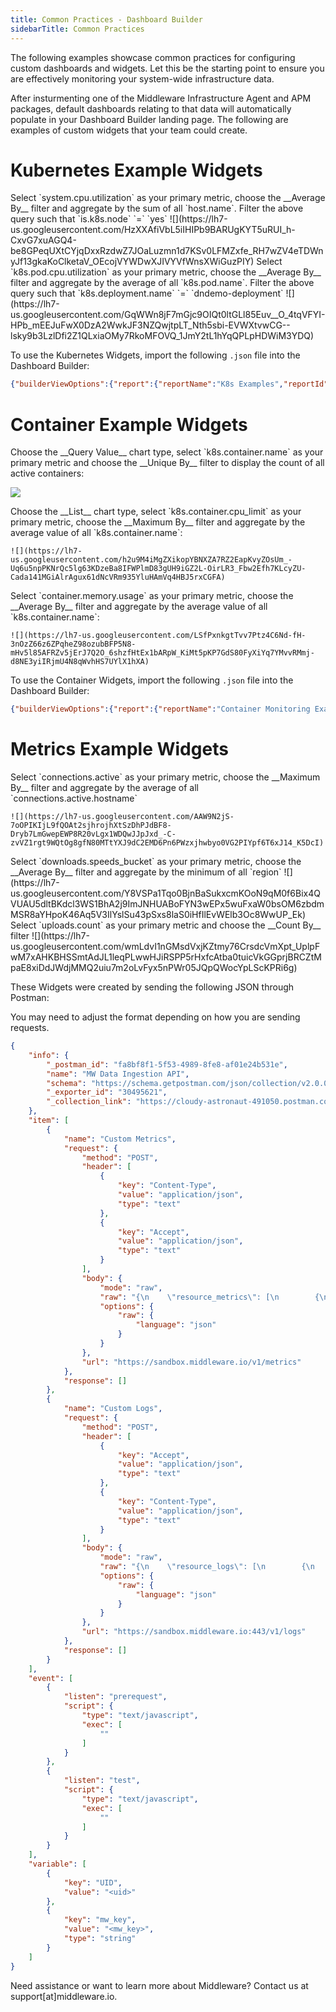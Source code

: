 ```yaml
---
title: Common Practices - Dashboard Builder
sidebarTitle: Common Practices
---
```


The following examples showcase common practices for configuring custom dashboards and widgets. Let this be the starting point to ensure you are effectively monitoring your system-wide infrastructure data.

After insturmenting one of the Middleware Infrastructure Agent and APM packages, default dashboards relating to that data will automatically populate in your Dashboard Builder landing page. The following are examples of custom widgets that your team could create.

# Kubernetes Example Widgets

<Tabs>

  <Tab title="Node CPU %">
    Select `system.cpu.utilization` as your primary metric, choose the __Average By__ filter and aggregate by the sum of all `host.name`. Filter the above query such that `is.k8s.node` `=` `yes`
    ![](https://lh7-us.googleusercontent.com/HzXXAfiVbL5iIHIPb9BARUgKYT5uRUI_h-CxvG7xuAGQ4-be8GPeqUXtCYjqDxxRzdwZ7JOaLuzmn1d7KSv0LFMZxfe_RH7wZV4eTDWnyJf13gkaKoClketaV_OEcojVYWDwXJIVYVfWnsXWiGuzPIY)
  </Tab>
  <Tab title="Pod CPU">
    Select `k8s.pod.cpu.utilization` as your primary metric, choose the __Average By__ filter and aggregate by the average of all `k8s.pod.name`. Filter the above query such that `k8s.deployment.name` `=` `dndemo-deployment`
    ![](https://lh7-us.googleusercontent.com/GqWWn8jF7mGjc9OIQt0ltGLl85Euv__O_4tqVFYI-HPb_mEEJuFwX0DzA2WwkJF3NZQwjtpLT_Nth5sbi-EVWXtvwCG--lsky9b3LzlDfi2Z1QLxiaOMy7RkoMFOVQ_1JmY2tL1hYqQPLpHDWiM3YDQ)
  </Tab>

</Tabs>

To use the Kubernetes Widgets, import the following `.json` file into the Dashboard Builder: 

```json JSON
{"builderViewOptions":{"report":{"reportName":"K8s Examples","reportId":44120,"reportKey":"k8s_examples__dont_delete_"},"extraActions":[]},"widgets":[{"config":[{"account_id":"","columns":["min(k8s.pod.phase,value(min))"],"distinct":false,"filter":null,"granularity":null,"group_by":null,"is_pre_flight":false,"join_with":null,"limit":null,"meta_data":null,"options":null,"order_by":null,"preflights":null,"response_type":0,"schema":"","settings":null,"source":{"alias":"","dataset":null,"final":false,"name":"k8s.pod"},"top":0,"type":0,"union":null,"with":[{"is_arg":true,"is_p_arg":false,"key":"SELECT_DATA_BY","swap_as":false,"value":["k8s.pod.name"],"value_len":false}]}],"label":"Pod Phase","layout":{"_scope_id":1073355,"h":9,"w":6,"x":0,"y":0,"resizeHandles":["se"]},"widgetAppId":1,"key":"untitled_39o1xsh41zh"},{"config":[{"type":0,"schema":"","account_id":"","is_pre_flight":false,"distinct":false,"with":[{"key":"SELECT_DATA_BY","value":["k8s.pod.name"],"value_len":false,"swap_as":false,"is_arg":true,"is_p_arg":false}],"preflights":null,"response_type":0,"top":0,"columns":["avg(k8s.container.ready,value(avg))"],"source":{"name":"k8s.container","dataset":null,"final":false,"alias":""},"granularity":null,"join_with":null,"union":null,"filter":null,"group_by":null,"order_by":null,"limit":null,"options":null,"meta_data":null,"settings":null}],"label":"Container Ready","layout":{"_scope_id":1077491,"h":9,"w":6,"x":6,"y":0,"resizeHandles":["se"]},"widgetAppId":1,"key":"container_ready_rrvc4cw9gzd"},{"config":[{"type":0,"schema":"","account_id":"","is_pre_flight":false,"distinct":false,"with":[{"key":"ATTRIBUTE_FILTER","value":{"k8s.deployment.name":{"=":"dndemo-deployment"}},"value_len":false,"swap_as":false,"is_arg":true,"is_p_arg":false},{"key":"SELECT_DATA_BY","value":[],"value_len":false,"swap_as":false,"is_arg":true,"is_p_arg":false}],"preflights":null,"response_type":0,"top":0,"columns":["any(k8s.pod.name)"],"source":{"name":"k8s.pod","dataset":null,"final":false,"alias":""},"granularity":null,"join_with":null,"union":null,"filter":null,"group_by":null,"order_by":null,"limit":null,"options":null,"meta_data":null,"settings":null},{"type":0,"schema":"","account_id":"","is_pre_flight":false,"distinct":false,"with":[{"key":"ATTRIBUTE_FILTER","value":{"k8s.deployment.name":{"=":"dndemo-deployment"}},"value_len":false,"swap_as":false,"is_arg":true,"is_p_arg":false},{"key":"SELECT_DATA_BY","value":[],"value_len":false,"swap_as":false,"is_arg":true,"is_p_arg":false}],"preflights":null,"response_type":0,"top":0,"columns":["min(k8s.pod.phase,value(min))"],"source":{"name":"k8s.pod","dataset":null,"final":false,"alias":""},"granularity":null,"join_with":null,"union":null,"filter":null,"group_by":null,"order_by":null,"limit":null,"options":null,"meta_data":null,"settings":null}],"label":"Pod Phase | Same Deployment","layout":{"_scope_id":1077505,"h":8,"w":6,"x":6,"y":9,"resizeHandles":["se"]},"widgetAppId":5,"key":"pod_phase___same_deployment_84vae4p36zn"},{"config":[{"account_id":"","columns":["avg(system.cpu.utilization,value(sum))"],"distinct":false,"filter":null,"granularity":null,"group_by":null,"is_pre_flight":false,"join_with":null,"limit":null,"meta_data":null,"options":null,"order_by":null,"preflights":null,"response_type":0,"schema":"","settings":null,"source":{"alias":"","dataset":null,"final":false,"name":"host"},"top":0,"type":0,"union":null,"with":[{"is_arg":true,"is_p_arg":false,"key":"SELECT_DATA_BY","swap_as":false,"value":["host.name"],"value_len":false},{"is_arg":true,"is_p_arg":false,"key":"ATTRIBUTE_FILTER","swap_as":false,"value":{"is.k8s.node":{"=":"yes"}},"value_len":false}]}],"label":"Node CPU %","layout":{"_scope_id":1203808,"h":8,"w":6,"x":0,"y":27,"resizeHandles":["se"]},"widgetAppId":1,"key":"node_cpu___test_i0pca8w55c9"},{"config":[{"type":0,"schema":"","account_id":"","is_pre_flight":false,"distinct":false,"with":[{"key":"SELECT_DATA_BY","value":["k8s.pod.name"],"value_len":false,"swap_as":false,"is_arg":true,"is_p_arg":false},{"key":"ATTRIBUTE_FILTER","value":{"k8s.deployment.name":{"=":"dndemo-deployment"}},"value_len":false,"swap_as":false,"is_arg":true,"is_p_arg":false}],"preflights":null,"response_type":0,"top":0,"columns":["avg(k8s.pod.cpu.utilization,value(avg))"],"source":{"name":"k8s.pod","dataset":null,"final":false,"alias":""},"granularity":null,"join_with":null,"union":null,"filter":null,"group_by":null,"order_by":null,"limit":null,"options":null,"meta_data":null,"settings":null}],"label":"Pod CPU | Same Deployment","layout":{"_scope_id":1203819,"h":8,"w":6,"x":0,"y":19,"resizeHandles":["se"]},"widgetAppId":1,"key":"pod_cpu___same_deployment_5bvgkx56vn8"},{"config":[{"columns":["avg(total_logs,value(count))"],"source":{"alias":"","dataset_id":0,"name":"log"},"with":[{"is_arg":true,"key":"ATTRIBUTE_FILTER","value":{"k8s.event.reason":{"=":"Killing"}}},{"is_arg":true,"key":"SELECT_DATA_BY","value":["host.name"]}]}],"label":"K8s Pods Killed","layout":{"_scope_id":1238209,"h":4,"w":6,"x":0,"y":15,"resizeHandles":["se"]},"widgetAppId":1,"key":"k8s_pods_killed_2rolisxtlmn"},{"config":[{"columns":["any(k8s.event.name)"],"source":{"alias":"","dataset_id":0,"name":"log"},"with":[{"is_arg":true,"key":"SELECT_DATA_BY","value":["k8s.event.reason"]},{"is_arg":true,"key":"ATTRIBUTE_FILTER","value":{"k8s.event.reason":{"=":"Killing"}}}]}],"label":"Untitled","layout":{"_scope_id":1238210,"h":6,"w":6,"x":0,"y":9,"resizeHandles":["se"]},"widgetAppId":5,"key":"untitled_fkpqzj22wao"}]}
```

# Container Example Widgets

<Tabs>
  <Tab title="Active Containers">
   Choose the __Query Value__ chart type, select `k8s.container.name` as your primary metric and choose the __Unique By__ filter to display the count of all active containers:

   ![](https://lh7-us.googleusercontent.com/cSLz5BVaIoyTSEIoky-BeKqvdjWlzS3VqgQuGhUOckNlY4zrREX7wlFX6lZBHy3NihCsTfc6gMwGLvDSUXzpvAWEfWKynFBlYnRQpAwrdYGmAT3v6ujucHemYHs9DmroHx5c24HVkZ147h4uDNhNVaI)
  </Tab>

  <Tab title="CPU Limit by Container">
    Choose the __List__ chart type, select `k8s.container.cpu_limit` as your primary metric, choose the __Maximum By__ filter and aggregate by the average value of all `k8s.container.name`:

    ![](https://lh7-us.googleusercontent.com/h2u9M4iMgZXikopYBNXZA7RZ2EapKvyZOsUm_-Uq6u5npPKNrQc5lg63KDzeBa8IFWPlmD83gUH9iGZ2L-OirLR3_Fbw2Efh7KLcyZU-Cada141MGiAlrAgux61dNcVRm935YluHAmVq4HBJ5rxCGFA)
  </Tab>

  <Tab title="Memory Requests by Container (Bytes)">
    Select `container.memory.usage` as your primary metric, choose the __Average By__ filter and aggregate by the average value of all `k8s.container.name`:

    ![](https://lh7-us.googleusercontent.com/LSfPxnkgtTvv7Ptz4C6Nd-fH-3nOzZ66z6ZPqheZ98ozubBFP5N8-mHv5l85AFRZv5jErJ7Q2O_6shzfHtEx1bARpW_KiMt5pKP7GdS80FyXiYq7YMvvRMmj-d8NE3yiIRjmU4N8qWvhHS7UYlX1hXA)
  </Tab>
</Tabs>

To use the Container Widgets, import the following `.json` file into the Dashboard Builder:

```json JSON
{"builderViewOptions":{"report":{"reportName":"Container Monitoring Example","reportId":46462,"reportKey":"container_monitoring_example"},"extraActions":[]},"widgets":[{"config":[{"account_id":"","columns":["k8s.container.memory_request"],"distinct":false,"filter":null,"granularity":{"column":"","filter_required":true,"ingest_interval":0,"is_cte":false,"is_dttm":true,"is_in_range":false,"is_sudo":false,"is_tuple_range":false,"modifier_end":"","modifier_start":"","type":"","value":0},"group_by":null,"is_pre_flight":false,"join_with":null,"limit":{"n":10},"meta_data":null,"options":null,"order_by":null,"preflights":null,"response_type":0,"schema":"","settings":null,"source":{"alias":"","dataset":null,"final":false,"name":"k8s.container"},"top":0,"type":0,"union":null,"with":[{"is_arg":true,"is_p_arg":false,"key":"SELECT_DATA_BY","swap_as":false,"value":["k8s.container.name"],"value_len":false}]}],"label":"Memory Request by Container (Bytes)","layout":{"_scope_id":1227168,"h":5,"w":4,"x":0,"y":0,"resizeHandles":["se"]},"widgetAppId":1,"key":"k8s_default__memory_request_by_container__containersja0ohmyb05s"},{"config":[{"account_id":"","columns":["uniq(k8s.container.name)"],"distinct":false,"filter":null,"granularity":{"column":"","filter_required":true,"ingest_interval":0,"is_cte":false,"is_dttm":true,"is_in_range":false,"is_sudo":false,"is_tuple_range":false,"modifier_end":"","modifier_start":"","type":"","value":0},"group_by":null,"is_pre_flight":false,"join_with":null,"limit":{"n":10},"meta_data":null,"options":null,"order_by":null,"preflights":null,"response_type":0,"schema":"","settings":null,"source":{"alias":"","dataset":null,"final":false,"name":"k8s.container"},"top":0,"type":0,"union":null,"with":[{"is_arg":true,"is_p_arg":false,"key":"SELECT_DATA_BY","swap_as":false,"value":[],"value_len":false}]}],"label":"Containers","layout":{"_scope_id":1227169,"h":5,"w":4,"x":8,"y":10,"resizeHandles":["se"]},"widgetAppId":12,"key":"k8s_default__containers__containers67ren8gfj7v"},{"config":[{"account_id":"","columns":["max(k8s.container.memory_limit)"],"distinct":false,"filter":null,"granularity":{"column":"","filter_required":true,"ingest_interval":0,"is_cte":false,"is_dttm":true,"is_in_range":false,"is_sudo":false,"is_tuple_range":false,"modifier_end":"","modifier_start":"","type":"","value":0},"group_by":null,"is_pre_flight":false,"join_with":null,"limit":{"n":10},"meta_data":null,"options":null,"order_by":null,"preflights":null,"response_type":0,"schema":"","settings":null,"source":{"alias":"","dataset":null,"final":false,"name":"k8s.container"},"top":0,"type":0,"union":null,"with":[{"is_arg":true,"is_p_arg":false,"key":"SELECT_DATA_BY","swap_as":false,"value":["k8s.container.name"],"value_len":false}]}],"label":"Memory Limit by Container","layout":{"_scope_id":1227170,"h":5,"w":4,"x":4,"y":10,"resizeHandles":["se"]},"widgetAppId":5,"key":"k8s_default__memory_limit_by_container__containersi1km077iatn"},{"config":[{"account_id":"","columns":["k8s.container.restarts"],"distinct":false,"filter":null,"granularity":{"column":"","filter_required":true,"ingest_interval":0,"is_cte":false,"is_dttm":true,"is_in_range":false,"is_sudo":false,"is_tuple_range":false,"modifier_end":"","modifier_start":"","type":"","value":0},"group_by":null,"is_pre_flight":false,"join_with":null,"limit":{"n":10},"meta_data":null,"options":null,"order_by":null,"preflights":null,"response_type":0,"schema":"","settings":null,"source":{"alias":"","dataset":null,"final":false,"name":"k8s.container"},"top":0,"type":0,"union":null,"with":[{"is_arg":true,"is_p_arg":false,"key":"SELECT_DATA_BY","swap_as":false,"value":["k8s.container.name"],"value_len":false}]}],"label":"Container Restarts","layout":{"_scope_id":1227171,"h":5,"w":4,"x":8,"y":5,"resizeHandles":["se"]},"widgetAppId":1,"key":"k8s_default__container_restarts_by_pod__containerst9xqxkuw0sr"},{"config":[{"account_id":"","columns":["container.memory.usage"],"distinct":false,"filter":null,"granularity":{"column":"","filter_required":true,"ingest_interval":0,"is_cte":false,"is_dttm":true,"is_in_range":false,"is_sudo":false,"is_tuple_range":false,"modifier_end":"","modifier_start":"","type":"","value":0},"group_by":null,"is_pre_flight":false,"join_with":null,"limit":{"n":10},"meta_data":null,"options":null,"order_by":null,"preflights":null,"response_type":0,"schema":"","settings":null,"source":{"alias":"","dataset":null,"final":false,"name":"k8s.container"},"top":0,"type":0,"union":null,"with":[{"is_arg":true,"is_p_arg":false,"key":"SELECT_DATA_BY","swap_as":false,"value":["k8s.container.name"],"value_len":false}]}],"label":"Memory Usage by Container (Bytes)","layout":{"_scope_id":1227172,"h":5,"w":4,"x":0,"y":5,"resizeHandles":["se"]},"widgetAppId":1,"key":"k8s_default__memory_usage_by_container__containersczj3w36phy"},{"config":[{"account_id":"","columns":["max(k8s.container.cpu_limit)"],"distinct":false,"filter":null,"granularity":{"column":"","filter_required":true,"ingest_interval":0,"is_cte":false,"is_dttm":true,"is_in_range":false,"is_sudo":false,"is_tuple_range":false,"modifier_end":"","modifier_start":"","type":"","value":0},"group_by":null,"is_pre_flight":false,"join_with":null,"limit":{"n":10},"meta_data":null,"options":null,"order_by":null,"preflights":null,"response_type":0,"schema":"","settings":null,"source":{"alias":"","dataset":null,"final":false,"name":"k8s.container"},"top":0,"type":0,"union":null,"with":[{"is_arg":true,"is_p_arg":false,"key":"SELECT_DATA_BY","swap_as":false,"value":["k8s.container.name"],"value_len":false}]}],"label":"CPU Limit by Container","layout":{"_scope_id":1227173,"h":5,"w":4,"x":4,"y":5,"resizeHandles":["se"]},"widgetAppId":5,"key":"k8s_default__cpu_limit_by_container__containers41n78ogc5sy"},{"config":[{"account_id":"","columns":["sum(k8s.container.restarts,value(avg))"],"distinct":false,"filter":null,"granularity":{"column":"","filter_required":true,"ingest_interval":0,"is_cte":false,"is_dttm":true,"is_in_range":false,"is_sudo":false,"is_tuple_range":false,"modifier_end":"","modifier_start":"","type":"","value":0},"group_by":null,"is_pre_flight":false,"join_with":null,"limit":{"n":10},"meta_data":null,"options":null,"order_by":null,"preflights":null,"response_type":0,"schema":"","settings":null,"source":{"alias":"","dataset":null,"final":false,"name":"k8s.container"},"top":0,"type":0,"union":null,"with":[{"is_arg":true,"is_p_arg":false,"key":"SELECT_DATA_BY","swap_as":false,"value":["k8s.container.name"],"value_len":false},{"is_arg":true,"is_p_arg":false,"key":"ATTRIBUTE_FILTER","swap_as":false,"value":{"k8s.container.restarts":{">=":"1"}},"value_len":false}]}],"label":"Container Restarted","layout":{"_scope_id":1227174,"h":5,"w":4,"x":0,"y":10,"resizeHandles":["se"]},"widgetAppId":3,"key":"k8s_default__containers_states__containers7asg0nck8pn"},{"config":[{"account_id":"","columns":["k8s.container.cpu_request"],"distinct":false,"filter":null,"granularity":{"column":"","filter_required":true,"ingest_interval":0,"is_cte":false,"is_dttm":true,"is_in_range":false,"is_sudo":false,"is_tuple_range":false,"modifier_end":"","modifier_start":"","type":"","value":0},"group_by":null,"is_pre_flight":false,"join_with":null,"limit":{"n":10},"meta_data":null,"options":null,"order_by":null,"preflights":null,"response_type":0,"schema":"","settings":null,"source":{"alias":"","dataset":null,"final":false,"name":"k8s.container"},"top":0,"type":0,"union":null,"with":[{"is_arg":true,"is_p_arg":false,"key":"SELECT_DATA_BY","swap_as":false,"value":["k8s.container.name"],"value_len":false}]}],"label":"CPU Request by Container","layout":{"_scope_id":1227175,"h":5,"w":4,"x":4,"y":0,"resizeHandles":["se"]},"widgetAppId":1,"key":"k8s_default__cpu_request_by_container__containers2vbbhf98dgm"},{"config":[{"account_id":"","columns":["container.cpu.utilization"],"distinct":false,"filter":null,"granularity":{"column":"","filter_required":true,"ingest_interval":0,"is_cte":false,"is_dttm":true,"is_in_range":false,"is_sudo":false,"is_tuple_range":false,"modifier_end":"","modifier_start":"","type":"","value":0},"group_by":null,"is_pre_flight":false,"join_with":null,"limit":{"n":10},"meta_data":null,"options":null,"order_by":null,"preflights":null,"response_type":0,"schema":"","settings":null,"source":{"alias":"","dataset":null,"final":false,"name":"k8s.container"},"top":0,"type":0,"union":null,"with":[{"is_arg":true,"is_p_arg":false,"key":"SELECT_DATA_BY","swap_as":false,"value":["k8s.container.name"],"value_len":false}]}],"label":"CPU Usage by Container (Cores)","layout":{"_scope_id":1227176,"h":5,"w":4,"x":8,"y":0,"resizeHandles":["se"]},"widgetAppId":1,"key":"k8s_default__cpu_usage_by_container__containerszmtgyfg639g"},{"config":[{"columns":["sum(app.ads.ad_requests,value(avg))"],"source":{"alias":"","dataset_id":0,"name":"runtime.metrics.java"},"with":[{"is_arg":true,"key":"SELECT_DATA_BY","value":["host.id"]}]}],"label":"Untitled","layout":{"_scope_id":1238236,"h":6,"w":8,"x":0,"y":15,"resizeHandles":["se"]},"widgetAppId":1,"key":"untitled_nu3dfu0w7w"}]}
```

# Metrics Example Widgets

<Tabs>
  <Tab title="Gauge Active Connections">
    Select `connections.active` as your primary metric, choose the __Maximum By__ filter and aggregate by the average of all `connections.active.hostname`

    ![](https://lh7-us.googleusercontent.com/AAW9N2jS-7oOPIKIjL9fQOAt2sjhrojhXtSzDhPJdBF8-Dryb7LmGwepEWP8R20vLgx1WDQwJJpJxd_-C-zvVZ1rgt9WQtOg8gfN80MTtYXJ9dC2EMD6Pn6PWzxjhwbyo0VG2PIYpf6T6xJ14_K5DcI)
  </Tab>
  <Tab title="Download Speeds">
    Select `downloads.speeds_bucket` as your primary metric, choose the __Average By__ filter and aggregate by the minimum of all `region`
    ![](https://lh7-us.googleusercontent.com/Y8VSPa1Tqo0BjnBaSukxcmKOoN9qM0f6Bix4QVUAU5dltBKdcl3WS1BhA2j9ImJNHUABoFYN3wEPx5wuFxaW0bsOM6zbdmMSR8aYHpoK46Aq5V3IlYslSu43pSxs8laS0iHfIlEvWElb3Oc8WwUP_Ek)
  </Tab>
  <Tab title="User Downloads">
    Select `uploads.count` as your primary metric and choose the __Count By__ filter
    ![](https://lh7-us.googleusercontent.com/wmLdvI1nGMsdVxjKZtmy76CrsdcVmXpt_UplpFwM7xAHKBHSSmtAdJL1leqPLwwHJiRSPP5rHxfcAtba0tuicVkGGprjBRCZtMpaE8xiDdJWdjMMQ2uiu7m2oLvFyx5nPWr05JQpQWocYpLScKPRi6g)
  </Tab>

</Tabs>

These Widgets were created by sending the following JSON through Postman:

<Warning> You may need to adjust the format depending on how you are sending requests. </Warning>

```json .json
{
	"info": {
		"_postman_id": "fa8bf8f1-5f53-4989-8fe8-af01e24b531e",
		"name": "MW Data Ingestion API",
		"schema": "https://schema.getpostman.com/json/collection/v2.0.0/collection.json",
		"_exporter_id": "30495621",
		"_collection_link": "https://cloudy-astronaut-491050.postman.co/workspace/New-Team-Workspace~44e7a2d0-d301-4800-97eb-28b756f9175c/collection/30495621-fa8bf8f1-5f53-4989-8fe8-af01e24b531e?action=share&source=collection_link&creator=30495621"
	},
	"item": [
		{
			"name": "Custom Metrics",
			"request": {
				"method": "POST",
				"header": [
					{
						"key": "Content-Type",
						"value": "application/json",
						"type": "text"
					},
					{
						"key": "Accept",
						"value": "application/json",
						"type": "text"
					}
				],
				"body": {
					"mode": "raw",
					"raw": "{\n    \"resource_metrics\": [\n        {\n            \"resource\": {\n                \"attributes\": [\n                    {\n                        \"key\": \"mw.account_key\",\n                        \"value\": {\n                            \"string_value\": \"5xrocjh0p5ir233mvi34dvl5bepnyqri3rqb\"\n                        }\n                    },\n                    {\n                        \"key\": \"mw.resource_type\",\n                        \"value\": {\n                            \"string_value\": \"custom\"\n                        }\n                    }\n                ]\n            },\n            \"scope_metrics\": [\n                {\n                    \"metrics\": [\n                        {\n                            \"name\": \"uploads.count\",\n                            \"unit\": \"1\",\n                            \"description\": \"Count of user uploads\",\n                            \"sum\": {\n                                \"aggregationTemporality\": 2,\n                                \"isMonotonic\": true,\n                                \"dataPoints\": [\n                                    {\n                                        \"asInt\": 5,\n                                        \"startTimeUnixNano\": 1711559739191393000,\n                                        \"timeUnixNano\": 1711559739191393000,\n                                        \"attributes\": [\n                                            {\n                                                \"key\": \"uploads.count.user_email\",\n                                                \"value\": {\n                                                    \"stringValue\": \"jane@domain.com\"\n                                                }\n                                            }\n                                        ]\n                                    }\n                                ]\n                            }\n                        },\n                        {\n                            \"name\": \"connections.active\",\n                            \"unit\": \"1\",\n                            \"description\": \"Number of active connections\",\n                            \"gauge\": {\n                                \"dataPoints\": [\n                                    {\n                                        \"asInt\": 215,\n                                        \"timeUnixNano\": 1711559739191393000,\n                                        \"attributes\": [\n                                            {\n                                                \"key\": \"connections.active.hostname\",\n                                                \"value\": {\n                                                    \"stringValue\": \"vm-prod-2\"\n                                                }\n                                            }\n                                        ]\n                                    }\n                                ]\n                            }\n                        },\n                        {\n                            \"name\": \"downloads.speeds\",\n                            \"unit\": \"By\",\n                            \"description\": \"Download speeds of users in a particular region\",\n                            \"histogram\": {\n                                \"aggregationTemporality\": 2,\n                                \"dataPoints\": [\n                                    {\n                                        \"startTimeUnixNano\": 1711559739191393000,\n                                        \"timeUnixNano\": 1711559739191393000,\n                                        \"count\": 6,\n                                        \"sum\": 258,\n                                        \"bucketCounts\": [\n                                            1,\n                                            1,\n                                            1,\n                                            1,\n                                            0,\n                                            0,\n                                            0,\n                                            0,\n                                            1,\n                                            1\n                                        ],\n                                        \"explicitBounds\": [\n                                            0,\n                                            10,\n                                            20,\n                                            30,\n                                            40,\n                                            50,\n                                            60,\n                                            70,\n                                            80,\n                                            90,\n                                            100\n                                        ],\n                                        \"min\": 0,\n                                        \"max\": 98,\n                                        \"attributes\": [\n                                            {\n                                                \"key\": \"region\",\n                                                \"value\": {\n                                                    \"stringValue\": \"us-west\"\n                                                }\n                                            }\n                                        ]\n                                    }\n                                ]\n                            }\n                        }\n                    ]\n                }\n            ]\n        }\n    ]\n}",
					"options": {
						"raw": {
							"language": "json"
						}
					}
				},
				"url": "https://sandbox.middleware.io/v1/metrics"
			},
			"response": []
		},
		{
			"name": "Custom Logs",
			"request": {
				"method": "POST",
				"header": [
					{
						"key": "Accept",
						"value": "application/json",
						"type": "text"
					},
					{
						"key": "Content-Type",
						"value": "application/json",
						"type": "text"
					}
				],
				"body": {
					"mode": "raw",
					"raw": "{\n    \"resource_logs\": [\n        {\n            \"resource\": {\n                \"attributes\": [\n                    {\n                        \"key\": \"mw.account_key\",\n                        \"value\": {\n                            \"string_value\": \"5xrocjh0p5ir233mvi34dvl5bepnyqri3rqb\"\n                        }\n                    },\n                    {\n                        \"key\": \"mw.resource_type\",\n                        \"value\": {\n                            \"string_value\": \"custom\"\n                        }\n                    },\n                    {\n                        \"key\": \"service_name\",\n                        \"value\": {\n                            \"string_value\": \"nginx-123\"\n                        }\n                    }\n                ]\n            },\n            \"scope_logs\": [\n                {\n                    \"log_records\": [\n                        {\n                            \"severity_text\": \"WARN\",\n                            \"body\": {\n                                \"string_value\": \"{\\\"hello\\\":\\\"world\\\"}\"\n                            },\n                            \"attributes\": [\n                                {\n                                    \"key\": \"server\",\n                                    \"value\": {\n                                        \"string_value\": \"nginx\"\n                                    }\n                                }\n                            ],\n                            \"time_unix_nano\": \"1711071266178191000\"\n                        }\n                    ]\n                }\n            ]\n        }\n    ]\n}",
					"options": {
						"raw": {
							"language": "json"
						}
					}
				},
				"url": "https://sandbox.middleware.io:443/v1/logs"
			},
			"response": []
		}
	],
	"event": [
		{
			"listen": "prerequest",
			"script": {
				"type": "text/javascript",
				"exec": [
					""
				]
			}
		},
		{
			"listen": "test",
			"script": {
				"type": "text/javascript",
				"exec": [
					""
				]
			}
		}
	],
	"variable": [
		{
			"key": "UID",
			"value": "<uid>"
		},
		{
			"key": "mw_key",
			"value": "<mw_key>",
			"type": "string"
		}
	]
}
```

<Note> Need assistance or want to learn more about Middleware? Contact us at support[at]middleware.io.</Note>
